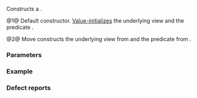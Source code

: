 {{cpp/ranges/drop_while_view/title|drop_while_view}}
{{cpp/ranges/drop_while_view/navbar}}

{{dcl begin}}
{{dcl|num=1|since=c++20|1=
drop_while_view() requires std::default_initializable&lt;V&gt; &amp;&amp;
                           std::default_initializable&lt;Pred&gt; = default;
}}
{{dcl|num=2|since=c++20|1=
constexpr explicit drop_while_view( V base, Pred pred );
}}
{{dcl end}}

Constructs a {{tt|drop_while_view}}.

@1@ Default constructor. [[cpp/language/value initialization|Value-initializes]] the underlying view {{rlpi|/#Data members|base_}} and the predicate {{rlpi|/#Data members|pred_}}.

@2@ Move constructs the underlying view {{tti|base_}} from {{c|base}} and the predicate {{tti|pred_}} from {{c|pred}}.

===Parameters===
{{par begin}}
{{par|base|underlying view}}
{{par|pred|predicate}}
{{par end}}

===Example===
{{example
|code=
#include &lt;functional&gt;
#include &lt;iostream&gt;
#include &lt;ranges&gt;

int main()
{
    static constexpr auto a = {-2, -7, -1, -8, -2, +-+8, 3, 1, 4, 1, 5};
    auto positive = [](int x) { return 0 &lt; x; };
    for (auto v = std::ranges::drop_while_view{a, std::not_fn(positive)}; int x : v)
        std::cout &lt;&lt; x &lt;&lt; ' ';
    std::cout &lt;&lt; '\n';
}
|output=
3 1 4 1 5 
}}

===Defect reports===
{{dr list begin}}
{{dr list item|wg=lwg|dr=3714|paper=P2711R1|std=C++20|before=the multi-parameter constructor was not explicit|after=made explicit}}
{{dr list item|paper=P2325R3|std=C++20|before=if {{tt|Pred}} is not {{lconcept|default_initializable}}, the default constructor&lt;br&gt;constructs a {{tt|drop_while_view}} which does not contain an {{tt|Pred}}|after=the {{tt|drop_while_view}} is also&lt;br&gt;not {{lconcept|default_initializable}}}}
{{dr list end}}

{{langlinks|es|ja|ru|zh}}